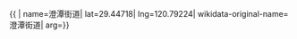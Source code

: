 {{ {{{1|PRC admin/showdata}}}|
name=澄潭街道|
lat=29.44718|
lng=120.79224|
<!-- wikidata=q14257748| -->
wikidata-original-name=澄潭街道|
arg={{{arg|}}}}}